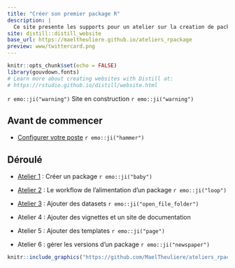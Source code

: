 ```yaml
---
title: "Créer son premier package R"
description: |
  Ce site presente les supports pour un atelier sur la creation de packages
site: distill::distill_website
base_url: https://maeltheuliere.github.io/ateliers_rpackage
preview: www/twittercard.png
---
```


```r
knitr::opts_chunk$set(echo = FALSE)
library(gouvdown.fonts)
# Learn more about creating websites with Distill at:
# https://rstudio.github.io/distill/website.html

```

`r emo::ji("warning")` Site en construction `r emo::ji("warning")`

## Avant de commencer

- [Configurer votre poste](configuration.html) `r emo::ji("hammer")`       

## Déroulé

- [Atelier 1](atelier1.html) : Créer un package `r emo::ji("baby")`

- [Atelier 2](atelier2.html) : Le workflow de l'alimentation d'un package `r emo::ji("loop")`

- [Atelier 3](atelier3.html) : Ajouter des datasets `r emo::ji("open_file_folder")`

- Atelier 4 : Ajouter des vignettes et un site de documentation

- Atelier 5 : Ajouter des templates `r emo::ji("page")`

- Atelier 6 : gérer les versions d'un package `r emo::ji("newspaper")`

```r
knitr::include_graphics("https://github.com/MaelTheuliere/ateliers_rpackage/raw/main/slides/www/packagescompagnons.png")
```


